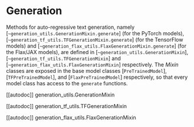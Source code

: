 <!--Copyright 2022 The HuggingFace Team. All rights reserved.

Licensed under the Apache License, Version 2.0 (the "License"); you may not use this file except in compliance with
the License. You may obtain a copy of the License at

http://www.apache.org/licenses/LICENSE-2.0

Unless required by applicable law or agreed to in writing, software distributed under the License is distributed on
an "AS IS" BASIS, WITHOUT WARRANTIES OR CONDITIONS OF ANY KIND, either express or implied. See the License for the
specific language governing permissions and limitations under the License.
-->

# Generation

Methods for auto-regressive text generation, namely [`~generation_utils.GenerationMixin.generate`] (for the PyTorch models), [`~generation_tf_utils.TFGenerationMixin.generate`] (for the TensorFlow models) and [`~generation_flax_utils.FlaxGenerationMixin.generate`] (for the Flax/JAX models),  are defined in [`~generation_utils.GenerationMixin`], [`~generation_tf_utils.TFGenerationMixin`] and [`~generation_flax_utils.FlaxGenerationMixin`] respectively.
The *Mixin* classes are exposed in the base model classes [`PreTrainedModel`], [`TFPreTrainedModel`], and [`FlaxPreTrainedModel`] respectively, so that every model class
has access to the `generate` functions.

[[autodoc]] generation_utils.GenerationMixin

[[autodoc]] generation_tf_utils.TFGenerationMixin

[[autodoc]] generation_flax_utils.FlaxGenerationMixin
